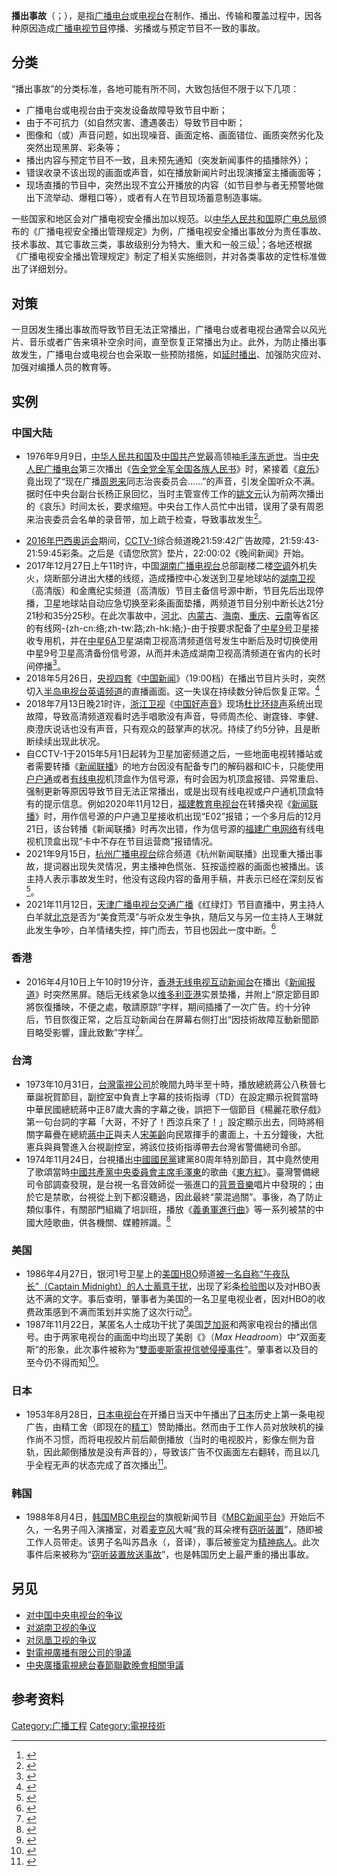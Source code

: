{{NoteTA
| G1 = IT
}}{{or1}}
'''播出事故'''（{{lang-ja|放送事故}}；{{lang-ko|방송 사고}}），是指[[广播电台|广播电台]]或[[电视台|电视台]]在制作、播出、传输和覆盖过程中，因各种原因造成[[广播节目|广播]][[电视节目|电视节目]]停播、劣播或与预定节目不一致的事故。

==分类==
“播出事故”的分类标准，各地可能有所不同，大致包括但不限于以下几项：

*广播电台或电视台由于突发设备故障导致节目中断；
*由于不可抗力（如自然灾害、遭遇袭击）导致节目中断；
*图像和（或）声音问题，如出现噪音、画面定格、画面错位、画质突然劣化及突然出现黑屏、彩条等；
*播出内容与预定节目不一致，且未预先通知（突发新闻事件的插播除外）；
*错误收录不该出现的画面或声音，如在播放新闻片时出现演播室主播画面等；
*现场直播的节目中，突然出现不宜公开播放的内容（如节目参与者无预警地做出下流举动、爆粗口等），或者有人在节目现场蓄意制造事端。

一些国家和地区会对广播电视安全播出加以规范。以[[中华人民共和国|中华人民共和国]]原[[广电总局|广电总局]]颁布的《广播电视安全播出管理规定》为例，广播电视安全播出事故分为责任事故、技术事故、其它事故三类，事故级别分为特大、重大和一般三级<ref>{{cite web|url=http://www.gov.cn/flfg/2009-12/22/content_1493420.htm |title=广播电视安全播出管理规定 |publisher=中国政府网 |accessdate=2016-11-19 |archiveurl=https://web.archive.org/web/20150101013232/http://www.gov.cn/flfg/2009-12/22/content_1493420.htm |archivedate=2015-01-01 |language=zh-cn |deadurl=yes }}</ref>；各地还根据《广播电视安全播出管理规定》制定了相关实施细则，并对各类事故的定性标准做出了详细划分。

==对策==
一旦因发生播出事故而导致节目无法正常播出，广播电台或者电视台通常会以风光片、音乐或者广告来填补空余时间，直至恢复正常播出为止。此外，为防止播出事故发生，广播电台或电视台也会采取一些预防措施，如[[延时播出|延时播出]]、加强防灾应对、加强对编播人员的教育等。

==实例==
{{未完成列表}}
===中国大陆===
{{seealso|中国中央电视台相关争议#播出事故}}
*1976年9月9日，[[中华人民共和国|中华人民共和国]]及[[中国共产党|中国共产党]]最高领袖[[毛泽东逝世|毛泽东逝世]]。当[[中央人民广播电台|中央人民广播电台]]第三次播出《[[告全党全军全国各族人民书|告全党全军全国各族人民书]]》时，紧接着《[[哀乐_(乐曲作品)|哀乐]]》竟出现了“现在广播[[周恩来|周恩来]]同志治丧委员会……”的声音，引发全国听众不满。据时任中央台副台长杨正泉回忆，当时主管宣传工作的[[姚文元|姚文元]]认为前两次播出的《哀乐》时间太长，要求缩短。中央台工作人员忙中出错，误用了录有周恩来治丧委员会名单的录音带，加上疏于检查，导致事故发生<ref>{{cite book|title=新闻背后的故事：我的亲历实录|author=杨正泉|publisher=新世界出版社|year=2008|isbn=9787802288034|language=zh-cn}}</ref>。

*[[2016年夏季奧林匹克運動會|2016年巴西奥运会]]期间，[[中国中央电视台综合频道|CCTV-1]]综合频道晚21:59:42广告故障，21:59:43-21:59:45彩条。之后是《请您欣赏》垫片，22:00:02《晚间新闻》开始。
*2017年12月27日上午11时许，中国[[湖南广播电视台|湖南广播电视台]]总部副楼二楼[[空调|空调]]外机失火，烧断部分进出大楼的线缆，造成播控中心发送到卫星地球站的[[湖南卫视|湖南卫视]]（高清版）和金鹰纪实频道（高清版）节目主备信号源中断，节目先后出现停播，卫星地球站自动应急切换至彩条画面垫播，两频道节目分别中断长达21分21秒和35分25秒。在此次事故中，[[河北省|河北]]、[[内蒙古自治区|内蒙古]]、[[海南省|海南]]、[[重庆市|重庆]]、[[云南省|云南]]等省区的有线网-{zh-cn:络;zh-tw:路;zh-hk:絡;}-由于按要求配备了[[中星9号|中星9号]]卫星接收专用机，并在[[中星6A|中星6A]]卫星湖南卫视高清频道信号发生中断后及时切换使用中星9号卫星高清备份信号源，从而并未造成湖南卫视高清频道在省内的长时间停播<ref>{{Cite web|url=http://www.zzwgx.gov.cn/d/file/news/tongzhi/2018-02-13/f14a15c36e152d9b9127951f7bdd2853.pdf|title=关于转发总局安全播出指挥部《关于2017年全国广播电视安全播出有关情况以及11月、12月典型事故案例通报》的通知|publisher=山东省新闻出版广电局|date=2018-02-07|accessdate=2018-08-17}}{{Dead link|date=2020年1月 |bot=InternetArchiveBot |fix-attempted=yes }}</ref>。
*2018年5月26日，[[央视四套|央视四套]]《[[中国新闻_(中国中央电视台节目)|中国新闻]]》（19:00档）在播出节目片头时，突然切入[[半岛电视台英语频道|半岛电视台英语频道]]的直播画面。这一失误在持续数分钟后恢复正常。<ref>{{Citation|title=重大事故：手忙脚乱的央视20180526央视误播半岛电视台 4in1 压缩cctv al jazeera error - YouTube|url=https://www.youtube.com/watch?v=IYIO1PBZhts|accessdate=2019-09-24|date=2018-05-31|language=zh|archive-date=2021-02-13|archive-url=https://web.archive.org/web/20210213194649/https://www.youtube.com/watch?v=IYIO1PBZhts|dead-url=yes}}</ref>
*2018年7月13日晚21时许，[[浙江卫视|浙江卫视]]《[[中国好声音_(2018年)|中国好声音]]》现场[[杜比数字|杜比环绕声]]系统出现故障，导致高清频道观看时选手唱歌没有声音，导师周杰伦、谢霆锋、李健、庾澄庆说话也没有声音，只有观众的鼓掌声的状况。持续了约5分钟，且是断断续续出现此状况。
*自CCTV-1于2015年5月1日起转为卫星加密频道之后，一些地面电视转播站或者需要转播《[[新闻联播|新闻联播]]》的地方台因没有配备专门的解码器和IC卡，只能使用[[中星九号|户户通]]或者[[有线电视|有线电视]]机顶盒作为信号源，有时会因为机顶盒报错、异常重启、强制更新等原因导致节目无法正常播出，或是出现有线电视或户户通机顶盒特有的提示信息。例如2020年11月12日，[[福建教育电视台|福建教育电视台]]在转播央视《[[新闻联播|新闻联播]]》时，用作信号源的户户通卫星接收机出现“E02”报错；一个多月后的12月21日，该台转播《新闻联播》时再次出错，作为信号源的[[福建广电网络|福建广电网络]]有线电视机顶盒出现“卡中不存在节目运营商”报错情况。
*2021年9月15日，[[杭州广播电视台|杭州广播电视台]]综合频道《杭州新闻联播》出现重大播出事故，提词器出现失灵情况，男主播神色慌张、狂按遥控器的画面也被播出。该主持人表示事故发生时，他没有这段内容的备用手稿，并表示已经在深刻反省<ref>{{cite news |title=杭州电视台发生播出事故，提词器失灵，男主播狂按遥控器… |url=http://www.nbd.com.cn/articles/2021-09-17/1917348.html |accessdate=2021-09-18 |work=每日经济新闻 |date=2021-09-17 |archive-date=2021-09-18 |archive-url=https://web.archive.org/web/20210918054820/http://www.nbd.com.cn/articles/2021-09-17/1917348.html |dead-url=no }}</ref>。
*2021年11月12日，[[天津广播电视台|天津广播电视台]][[天津交通广播|交通广播]]《红绿灯》节目直播中，男主持人白羊就[[北京|北京]]是否为“美食荒漠”与听众发生争执，随后又与另一位主持人王琳就此发生争吵，白羊情绪失控，摔门而去，节目也因此一度中断。<ref>{{cite news |title=因为“乾隆白菜”引起争吵，天津交通广播主播节目直播中摔门而出 |url=https://www.163.com/news/article/GOM0R1LR00019K82.html |accessdate=2021-11-13 |work=北晚在线 |website=网易 |date=2021-11-13 |archive-date=2021-11-13 |archive-url=https://web.archive.org/web/20211113015839/https://www.163.com/news/article/GOM0R1LR00019K82.html |dead-url=no }}</ref>

===香港===
*2016年4月10日上午10时19分许，[[香港|香港]][[电视广播有限公司|无线电视]][[互动新闻台|互动新闻台]]在播出《[[无线电视新闻报道|新闻报道]]》时突然黑屏。随后无线紧急以[[维多利亚港|维多利亚港]]实景垫播，并附上“原定節目即將恢復播映，不便之處，敬請原諒”字样，期间插播了一次广告。约十分钟后，节目恢復正常，之后互动新闻台在屏幕右侧打出“因技術故障互動新聞節目略受影響，謹此致歉”字样<ref>{{cite web|url=http://hk.apple.nextmedia.com/realtime/news/20160410/54968866 |title=無綫互動新聞台故障 女主播離奇「眼紅紅」？ |publisher=苹果日报 (香港) |accessdate=2016-11-19 |date=2016-04-10 |archiveurl=https://web.archive.org/web/20160515001219/http://hk.apple.nextmedia.com/realtime/news/20160410/54968866 |archivedate=2016-05-15 |language=zh-hk |deadurl=yes }}</ref>。

===台湾===
*1973年10月31日，[[台灣電視公司|台灣電視公司]]於晚間九時半至十時，播放總統蔣公八秩晉七華誕祝賀節目，副控室中負責上字幕的技術指導（TD）在設定顯示祝賀當時中華民國總統蔣中正87歲大壽的字幕之後，誤把下一個節目《楊麗花歌仔戲》第一句台詞的字幕「大哥，不好了！西涼兵來了！」設定顯示出去，同時將相關字幕疊在總統[[蔣中正|蔣中正]]與夫人[[宋美齡|宋美齡]]向民眾揮手的畫面上，十五分鐘後，大批憲兵與員警進入台視副控室，將該位技術指導帶去台灣省警備總司令部。
*1974年11月24日，台視播出[[中國國民黨|中國國民黨]]建黨80周年特別節目，其中竟然使用了歌頌當時[[中國共產黨中央委員會主席|中國共產黨中央委員會主席]][[毛澤東|毛澤東]]的歌曲《[[东方红_(歌曲)|東方紅]]》。臺灣警備總司令部調查發現，是台視一名音效師從一張進口的[[背景音樂|背景音樂]]唱片中發現的；由於它是禁歌，台視從上到下都沒聽過，因此最終“蒙混過關”。事後，為了防止類似事件，有關部門組織了培訓班，播放《[[義勇軍進行曲|義勇軍進行曲]]》等一系列被禁的中國大陸歌曲，供各機關、媒體辨識。<ref>{{cite news | url=http://www.takefoto.cn/viewnews-145927.html | title=趣史：蔣介石在世國民黨党慶竟播東方紅 | publisher=北京晚報 | accessdate=2014-11-21 | archive-date=2021-02-13 | archive-url=https://web.archive.org/web/20210213194548/https://www.takefoto.cn/viewnews-145927.html | dead-url=no }}</ref>

===美国===
*1986年4月27日，银河1号卫星上的[[美国|美国]][[HBO|HBO]]频道[[午夜队长干扰事件|被一名自称“午夜队长”（Captain Midnight）的人士蓄意干扰]]，出现了彩条[[检验图|检验图]]以及对HBO表达不满的文字。事后查明，肇事者为美国的一名卫星电视业者，因对HBO的收费政策感到不满而策划并实施了这次行动<ref>{{cite web|url=http://www.signaltonoise.net/library/captmidn.htm |title=The Story of Captain Midnight |publisher=signaltonoise.net |accessdate=2007-08-03 |archiveurl=https://web.archive.org/web/20070128101239/http://www.signaltonoise.net/library/captmidn.htm |archivedate=2007-01-28 |language=en |deadurl=yes }}</ref>。
*1987年11月22日，某匿名人士成功干扰了美国[[芝加哥|芝加哥]]{{le|WGN-TV|WGN-TV}}和{{le|WTTW|WTTW}}两家电视台的播出信号。由于两家电视台的画面中均出现了美剧《{{le|双面麦斯|Max Headroom (TV series)}}》（''Max Headroom''）中“双面麦斯”的形象，此次事件被称为“[[雙面麥斯電視信號侵擾事件|雙面麥斯電視信號侵擾事件]]”。肇事者以及目的至今仍不得而知<ref>{{cite web|url=http://winstonengle.tripod.com/chicagowho/maxhead.htm |title=The Infamous "Max Headroom" Incident |publisher=tripod.com |accessdate=2001-08-18 |archiveurl=https://web.archive.org/web/20160902183924/http://winstonengle.tripod.com/chicagowho/maxhead.htm |archivedate=2016-09-02 |language=en |deadurl=yes }}</ref>。

===日本===
*1953年8月28日，[[日本电视台|日本电视台]]在开播日当天中午播出了[[日本|日本]]历史上第一条电视广告，由精工舍（即现在的[[精工|精工]]）赞助播出。然而由于工作人员对放映机的操作尚不习惯，而将电视胶片前后颠倒播放（当时的电视胶片，影像左侧为音轨，因此颠倒播放是没有声音的），导致该广告不仅画面左右翻转，而且以几乎全程无声的状态完成了首次播出<ref>{{cite web|url=http://www.enjoy-cm.com/pc/library_1950.html |script-title=ja:精工舎／※時報　目覚まし時計篇 |publisher=enjoy-cm.com |accessdate=2016-11-19 |archiveurl=https://web.archive.org/web/20080201022051/http://www.enjoy-cm.com/pc/library_1950.html |archivedate=2008-02-01 |language=ja |deadurl=yes }}</ref>。

===韩国===
*1988年8月4日，[[韩国|韩国]][[MBC_TV|MBC电视台]]的旗舰新闻节目《[[MBC新闻平台|MBC新闻平台]]》开始后不久，一名男子闯入演播室，对着[[麦克风|麦克风]]大喊“我的耳朵裡有[[窃听器|窃听装置]]”，随即被工作人员带走。该男子名叫苏昌永（{{lang|ko|소창영}}，音译），事后被鉴定为[[精神病人|精神病人]]。此次事件后来被称为“[[窃听装置放送事故|窃听装置放送事故]]”，也是韩国历史上最严重的播出事故。

==另见==
*[[对中国中央电视台的争议|对中国中央电视台的争议]]
*[[对湖南卫视的争议|对湖南卫视的争议]]
*[[对凤凰卫视的争议|对凤凰卫视的争议]]
*[[對電視廣播有限公司的爭議|對電視廣播有限公司的爭議]]
*[[中央廣播電視總台春節聯歡晚會相關爭議|中央廣播電視總台春節聯歡晚會相關爭議]]

==参考资料==
{{reflist}}

[[Category:广播工程|Category:广播工程]]
[[Category:電視技術|Category:電視技術]]